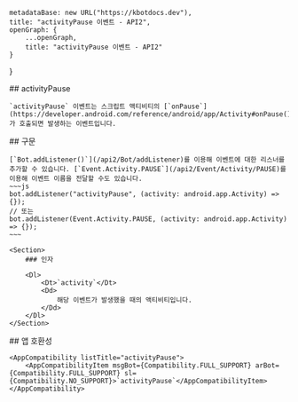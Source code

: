 
    metadataBase: new URL("https://kbotdocs.dev"),
    title: "activityPause 이벤트 - API2",
    openGraph: {
        ...openGraph,
        title: "activityPause 이벤트 - API2"
    }
}

<Section>
    ## activityPause

    `activityPause` 이벤트는 스크립트 액티비티의 [`onPause`](https://developer.android.com/reference/android/app/Activity#onPause())가 호출되면 발생하는 이벤트입니다.
</Section>
<Section>
    ## 구문

    [`Bot.addListener()`](/api2/Bot/addListener)를 이용해 이벤트에 대한 리스너를 추가할 수 있습니다. [`Event.Activity.PAUSE`](/api2/Event/Activity/PAUSE)를 이용해 이벤트 이름을 전달할 수도 있습니다.
    ~~~js
    bot.addListener("activityPause", (activity: android.app.Activity) => {});
    // 또는
    bot.addListener(Event.Activity.PAUSE, (activity: android.app.Activity) => {});
    ~~~

    <Section>
        ### 인자

        <Dl>
            <Dt>`activity`</Dt>
            <Dd>
                해당 이벤트가 발생했을 때의 액티비티입니다.
            </Dd>
        </Dl>
    </Section>
</Section>
<Section>
    ## 앱 호환성

    <AppCompatibility listTitle="activityPause">
        <AppCompatibilityItem msgBot={Compatibility.FULL_SUPPORT} arBot={Compatibility.FULL_SUPPORT} sl={Compatibility.NO_SUPPORT}>`activityPause`</AppCompatibilityItem>
    </AppCompatibility>
</Section>